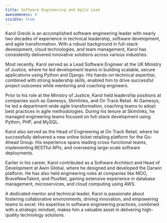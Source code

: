```yaml
---
title: Software Engineering and Agile Lead
awesomeness: 4
visible: true
---
```

Karol Grecki is an accomplished software engineering leader with nearly two decades of experience in technical leadership, software development, and agile transformation. With a robust background in full-stack development, cloud technologies, and team management, Karol has consistently delivered innovative solutions across various industries.

Most recently, Karol served as a Lead Software Engineer at the UK Ministry of Justice, where he led development teams in building scalable, secure applications using Python and Django. His hands-on technical expertise, combined with strong leadership skills, enabled him to drive successful project outcomes while mentoring and coaching engineers.

Prior to his role at the Ministry of Justice, Karol held leadership positions at companies such as Gamesys, Skimlinks, and On Track Retail. At Gamesys, he led a department-wide agile transformation, coaching teams to adopt best practices in agile methodologies. During his tenure at Skimlinks, he managed engineering teams focused on full-stack development using Python, PHP, and MySQL.

Karol also served as the Head of Engineering at On Track Retail, where he successfully delivered a new online ticket retailing platform for the Go-Ahead Group. His experience spans leading cross-functional teams, implementing RESTful APIs, and overseeing large-scale software deployments.

Earlier in his career, Karol contributed as a Software Architect and Head of Development at Awin Global, where he designed and developed the Darwin platform. He has also held engineering roles at companies like MOO, BraveNewTalent, and PlusNet, gaining extensive experience in database management, microservices, and cloud computing using AWS.

A dedicated mentor and technical leader, Karol is passionate about fostering collaborative environments, driving innovation, and empowering teams to excel. His expertise in software engineering practices, combined with a strategic mindset, makes him a valuable asset in delivering high-quality technology solutions.